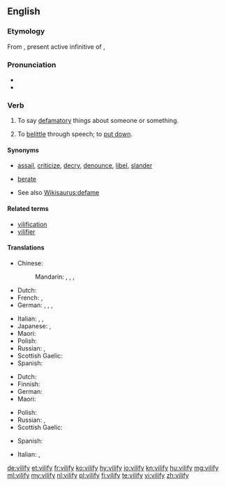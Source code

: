 {{was wotd|2007|February|27}}
==English==

===Etymology===
From {{etyl|la|en}} {{term|vīlificāre|lang=la}}, present active infinitive of {{term|vīlificō||villify|lang=la}},

===Pronunciation===
* {{IPA|/ˈvɪl.ɪ.faɪ/|lang=en}}
* {{audio|en-us-vilify.ogg|Audio (US)|lang=en}}

===Verb===
{{en-verb|vilif|ies}}

# {{context|transitive|lang=en}} To say [[defamatory]] things about someone or something.
# {{context|transitive|lang=en}} To [[belittle]] through speech; to [[put down]].

====Synonyms====
* {{sense|say defamatory things about}} [[assail]], [[criticize]], [[decry]], [[denounce]], [[libel]], [[slander]]
* {{sense|belittle, put down}} [[berate]]
* See also [[Wikisaurus:defame]]

====Related terms====
* [[vilification]]
* [[vilifier]]

====Translations====
{{trans-top|say defamatory things about}}
* Chinese:
*: Mandarin: {{t|cmn|詆毀|sc=Hani}}, {{t+|cmn|诋毁|tr=dǐhuǐ|sc=Hani}}, {{t+|cmn|醜化|sc=Hani}}, {{t+|cmn|丑化|tr=chǒuhuà|sc=Hani}}
* Dutch: {{t|nl|verguizen}}
* French: {{t+|fr|calomnier}}, {{t+|fr|diffamer}}
* German: {{t+|de|diffamieren}}, {{t+|de|verleumden}}, {{t+|de|verunglimpfen}}, {{t+|de|verteufeln}}
{{trans-mid}}
* Italian: {{t+|it|denigrare}}, {{t+|it|calunniare}}, {{t|it|diffamare}}
* Japanese: {{t|ja|けなす|tr=kenasu|sc=Jpan}}, {{t+|ja|そしる|tr=soshiru|sc=Jpan}}
* Maori: {{t|mi|whakahariharitae}}
* Polish: {{t|pl|oczerniać}}
* Russian: {{t+|ru|очернять|tr=očernjátʹ|sc=Cyrl}}, {{t+|ru|поносить|tr=ponosítʹ|sc=Cyrl}}
* Scottish Gaelic: {{t|gd|càin}}
* Spanish: {{t+|es|vilipendiar}}
{{trans-bottom}}

{{trans-top|denounce, belittle through speech}}
* Dutch: {{t+|nl|kleineren}}
* Finnish: {{t|fi|panetella}}
* German: {{t|de|herabwürdigen}}
* Maori: {{t|mi|whakahariharitae}}
{{trans-mid}}
* Polish: {{t+|pl|potępiać}}
* Russian: {{t+|ru|унижать|tr=unižátʹ|sc=Cyrl}}, {{t+|ru|опускать|tr=opuskátʹ|sc=Cyrl}} {{qualifier|colloquial}}
* Scottish Gaelic: {{t|gd|càin}}
{{trans-bottom}}

{{checktrans-top}}
* Spanish: {{t+check|es|acusar}}
{{trans-mid}}
* Italian: {{t+check|it|vilipendere}}, {{t+check|it|calunniare}}
{{trans-bottom}}

[[de:vilify]]
[[et:vilify]]
[[fr:vilify]]
[[ko:vilify]]
[[hy:vilify]]
[[io:vilify]]
[[kn:vilify]]
[[hu:vilify]]
[[mg:vilify]]
[[ml:vilify]]
[[my:vilify]]
[[nl:vilify]]
[[pl:vilify]]
[[fi:vilify]]
[[te:vilify]]
[[vi:vilify]]
[[zh:vilify]]